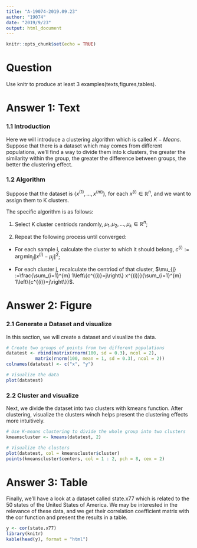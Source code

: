 ```yaml
---
title: "A-19074-2019.09.23"
author: "19074"
date: "2019/9/23"
output: html_document
---
```


```r
knitr::opts_chunk$set(echo = TRUE)
```

# Question

Use knitr to produce at least 3 examples(texts,figures,tables).

# Answer 1: Text

### 1.1 Introduction

Here we will introduce a clustering algorithm which is called $K-Means$. Suppose that there is a dataset which may comes from different populations, we'll find a way to divide them into k clusters, the greater the similarity within the group, the greater the difference between groups, the better the clustering effect.

### 1.2 Algorithm

Suppose that the dataset is $\left\{x^{(1)}, \ldots, x^{(m)}\right\}$, for each $x^{(i)} \in \mathbb{R}^{n}$, and we want to assign them to K clusters.

The specific algorithm is as follows:

1. Select K cluster centriods randomly, $\mu_{1}, \mu_{2}, \ldots, \mu_{k} \in \mathbb{R}^{n}$;

2. Repeat the following process until converged:

* For each sample i, calculate the cluster to which it should belong, $c^{(i)} :=\arg \min _{j}\left\|x^{(i)}-\mu_{j}\right\|^{2}$;

* For each cluster j, recalculate the centriod of that cluster, $\mu_{j} :=\frac{\sum_{i=1}^{m} 1\left\{c^{(i)}=j\right\} x^{(i)}}{\sum_{i=1}^{m} 1\left\{c^{(i)}=j\right\}}$.

# Answer 2: Figure

### 2.1 Generate a Dataset and visualize

In this section, we will create a dataset and visualize the data.

```r
# Create two groups of points from two different populations
datatest <- rbind(matrix(rnorm(100, sd = 0.3), ncol = 2),
           matrix(rnorm(100, mean = 1, sd = 0.3), ncol = 2))
colnames(datatest) <- c("x", "y")

# Visualize the data
plot(datatest)
```

### 2.2 Cluster and visualize

Next, we divide the dataset into two clusters with kmeans function. After clustering, visualize the clusters winch helps present the clustering effects more intuitively.  

```r
# Use K-means clustering to divide the whole group into two clusters
kmeanscluster <- kmeans(datatest, 2)

# Visualize the clusters
plot(datatest, col = kmeanscluster$cluster)
points(kmeanscluster$centers, col = 1 : 2, pch = 8, cex = 2)
```

# Answer 3: Table

Finally, we'll have a look at a dataset called state.x77 which is related to the 50 states of the United States of America. We may be interested in the relevance of these data, and we get their correlation coefficient matrix with the cor function and present the results in a table.

```r
y <- cor(state.x77)
library(knitr)
kable(head(y), format = "html")
```







